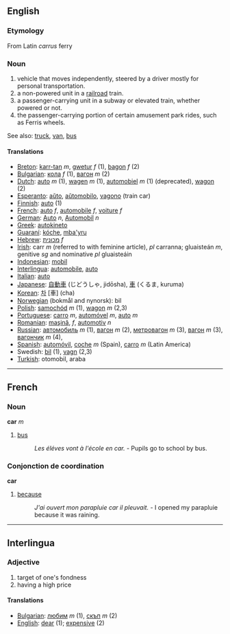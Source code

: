 ==English==

===Etymology===

From Latin ''carrus'' ferry

===Noun===

#vehicle that moves independently, steered by a driver mostly for personal transportation.
#a non-powered unit in a [[railroad]] train.
#a passenger-carrying unit in a subway or elevated train, whether powered or not.
#the passenger-carrying portion of certain amusement park rides, such as Ferris wheels.

See also: [[truck]], [[van]], [[bus]]

====Translations====
*[[Breton]]: [[karr-tan]] ''m'', [[gwetur]] ''f'' (1), [[bagon]] ''f'' (2)
*[[Bulgarian]]: [[кола]] ''f'' (1), [[вагон]] ''m'' (2)
*[[Dutch]]: [[auto]] ''m'' (1), [[wagen]] ''m'' (1), [[automobiel]] ''m'' (1) (deprecated), [[wagon]] (2)
*[[Esperanto]]: [[aŭto]], [[aŭtomobilo]], [[vagono]] (train car)
*[[Finnish]]: [[auto]] (1)
*[[French]]: [[auto]] ''f'', [[automobile]] ''f'', [[voiture]] ''f''
*[[German]]: [[Auto]] ''n'', [[Automobil]] ''n''
*[[Greek]]: [[autokineto]]
*[[Guaraní]]: [[kóche]], [[mba'yru]]
*[[Hebrew]]: [[מכונית]] ''f''
*[[Irish]]: carr ''m'' (referred to with feminine article), ''pl'' carranna; gluaisteán ''m'', genitive ''sg'' and nominative ''pl'' gluaisteáin
*[[Indonesian]]: [[mobil]]
*[[Interlingua]]: [[automobile]], [[auto]]
*[[Italian]]: [[auto]]
*[[Japanese]]: [[自動車]] (じどうしゃ, jidōsha), [[車]] (くるま, kuruma)
*[[Korean]]: [[차]] [車] (cha)
*[[Norwegian]] (bokmål and nynorsk): bil
*[[Polish]]: [[samochód]] ''m'' (1), [[wagon]] ''m'' (2,3)
*[[Portuguese]]: [[carro]] ''m'', [[automóvel]] ''m'', [[auto]] ''m''
*[[Romanian]]: [[maşină]], ''f'', [[automotiv]] ''n''
*[[Russian]]: [[автомобиль]] ''m'' (1), [[вагон]] ''m'' (2), [[метровагон]] ''m'' (3), [[вагон]] ''m'' (3), [[вагончик]] ''m'' (4), 
*[[Spanish]]: [[automóvil]], [[coche]] ''m'' (Spain), [[carro]] ''m'' (Latin America)
*Swedish: [[bil]] (1), [[vagn]] (2,3)
*[[Turkish]]: otomobil, araba
----

==French==
===Noun===
'''car''' ''m''
# [[bus]]
#: ''Les éléves vont à l'école en car.'' - Pupils go to school by bus.

===Conjonction de coordination===
'''car''' 
# [[because]]
#: ''J'ai ouvert mon parapluie car il pleuvait.'' - I opened my parapluie because it was raining.

----
==Interlingua==
===Adjective===
# target of one's fondness
# having a high price

====Translations====
*[[Bulgarian]]: [[любим]] ''m'' (1), [[скъп]] ''m'' (2)
*[[English]]: [[dear]] (1); [[expensive]] (2)